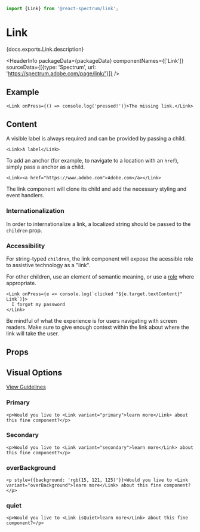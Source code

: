 <!-- Copyright 2020 Adobe. All rights reserved.
This file is licensed to you under the Apache License, Version 2.0 (the "License");
you may not use this file except in compliance with the License. You may obtain a copy
of the License at http://www.apache.org/licenses/LICENSE-2.0
Unless required by applicable law or agreed to in writing, software distributed under
the License is distributed on an "AS IS" BASIS, WITHOUT WARRANTIES OR REPRESENTATIONS
OF ANY KIND, either express or implied. See the License for the specific language
governing permissions and limitations under the License. -->



```jsx import
import {Link} from '@react-spectrum/link';
```

# Link

<p>{docs.exports.Link.description}</p>

<HeaderInfo
  packageData={packageData}
  componentNames={['Link']}
  sourceData={[{type: 'Spectrum', url: 'https://spectrum.adobe.com/page/link/'}]} />

## Example

```tsx example
<Link onPress={() => console.log('pressed!')}>The missing link.</Link>
```

## Content

A visible label is always required and can be provided by passing a child.

```tsx example
<Link>A label</Link>
```

To add an anchor (for example, to navigate to a location with an `href`), simply pass a anchor as a child.

```tsx example
<Link><a href="https://www.adobe.com">Adobe.com</a></Link>
```

The link component will clone its child and add the necessary styling and event handlers.

### Internationalization

In order to internationalize a link, a localized string should be passed to the `children` prop.

### Accessibility

For string-typed `children`, the link component will expose the acessible role to assistive technology as a "link".

For other children, use an element of semantic meaning, or use a [role](https://developer.mozilla.org/en-US/docs/Web/Accessibility/ARIA/Roles) where appropriate.

```tsx example
<Link onPress={e => console.log(`clicked "${e.target.textContent}" Link`)}>
  I forgot my password
</Link>
```

Be mindful of what the experience is for users navigating with screen readers. Make sure to give enough context within the link about where the link will take the user.

## Props

<PropTable component={docs.exports.Link} links={docs.links} />

## Visual Options
[View Guidelines](https://spectrum.adobe.com/page/link/#Options)

### Primary
```tsx example
<p>Would you live to <Link variant="primary">learn more</Link> about this fine component?</p>
```

### Secondary
```tsx example
<p>Would you live to <Link variant="secondary">learn more</Link> about this fine component?</p>
```

### overBackground
```tsx example
<p style={{background: 'rgb(15, 121, 125)'}}>Would you live to <Link variant="overBackground">learn more</Link> about this fine component?</p>
```

### quiet
```tsx example
<p>Would you live to <Link isQuiet>learn more</Link> about this fine component?</p>
```
